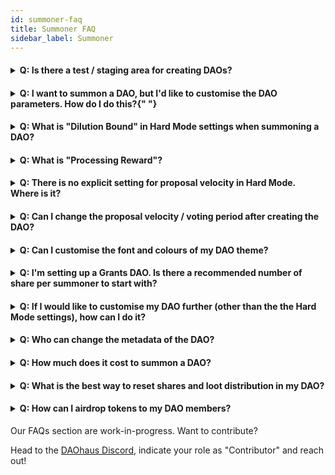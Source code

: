 ```yaml
---
id: summoner-faq
title: Summoner FAQ
sidebar_label: Summoner
---
```


<h4>
  <details>
    <summary>Q: Is there a test / staging area for creating DAOs?</summary>
    <p>&nbsp;</p>
    A: Yes, DAOhaus is on Rinkeby and Kovan. It is also really cheap to test on
    xDAI.
  </details>
</h4>

<h4>
  <details>
    <summary>
      Q: I want to summon a DAO, but I'd like to customise the DAO parameters.
      How do I do this?{" "}
    </summary>
    <p>&nbsp;</p>
    A: You can switch to Hard mode and you'll be able to configure the
    parameters to meet your DAO needs.
  </details>
</h4>

<h4>
  <details>
    <summary>
      Q: What is "Dilution Bound" in Hard Mode settings when summoning a DAO?
    </summary>
    <p>&nbsp;</p>
    A: Dilution bound is a mechanism to handle edge cases where many members
    RageQuit, increasing the dilution of non-ragequit members. This hasn't been
    used before, but 3 is usually good.
  </details>
</h4>

<h4>
  <details>
    <summary>Q: What is "Processing Reward"?</summary>
    <p>&nbsp;</p>
    A: The processing reward is a mechanism to incentivize members to actively
    process proposals and keep the proposal funnel clear.
  </details>
</h4>

<h4>
  <details>
    <summary>
      Q: There is no explicit setting for proposal velocity in Hard Mode. Where
      is it?
    </summary>
    <p>&nbsp;</p>
    A: In Hard Mode, the voting period is equal to the proposal velocity. So, at
    a default of 7200 seconds, it is 2 hours. If mutiple proposals are submitted
    at the same time, one proposal will enter into voting every 2 hours (first
    in, first out). Therefore, with a shorter voting period you raise the upper
    limit for proposal velocity in your DAO.
  </details>
</h4>

<h4>
  <details>
    <summary>
      Q: Can I change the proposal velocity / voting period after creating the
      DAO?
    </summary>
    <p>&nbsp;</p>
    A: Unfortunately, no. The alternative would be to upgrade your DAO, clone
    the members / shares and transfer the balances over to the new DAO.
  </details>
</h4>

<h4>
  <details>
    <summary>Q: Can I customise the font and colours of my DAO theme?</summary>
    <p>&nbsp;</p>
    A: Yes, you can customise the font and colours of your DAO theme through the
    "Custom Theme" app
  </details>
</h4>

<h4>
  <details>
    <summary>
      Q: I'm setting up a Grants DAO. Is there a recommended number of share per
      summoner to start with?
    </summary>
    <p>&nbsp;</p>
    A: An arbitrary rule of thumb is to have more than 1, so keeping it to 10
    would be a good start. It is also helpful to set a minimum / maximum for
    members, as well as loot for whales. For instance, if 1 share is estimted to
    be 0.1 ETH, each member can have minimum 10, maximum 100 shares. For whales
    who want to add more than 10 ETH (i.e. >100 shares), they would be allocated
    loot instead of shares. This makes the DAO fair and functional for members,
    and whales.
  </details>
</h4>

<h4>
  <details>
    <summary>
      Q: If I would like to customise my DAO further (other than the the Hard
      Mode settings), how can I do it?
    </summary>
    <p>&nbsp;</p>
    A: The Hard Mode settings are the base settings of the DAO contract. Any
    other customisations will have to be done through a Minion.
  </details>
</h4>

<h4>
  <details>
    <summary>Q: Who can change the metadata of the DAO?</summary>
    <p>&nbsp;</p>
    A: Any DAO member with shares is able to customise the DAO's metadata.
  </details>
</h4>

<h4>
  <details>
    <summary>Q: How much does it cost to summon a DAO?</summary>
    <p>&nbsp;</p>
    A: On ETH mainnet, it depends on the gas prices. On a side chain like xDAI
    or Polygon, it is almost free at around USD0.01
  </details>
</h4>

<h4>
  <details>
    <summary>
      Q: What is the best way to reset shares and loot distribution in my DAO?
    </summary>
    <p>&nbsp;</p>
    A: The easiest way is to summon a new DAO with the desired shares
    distribution.
  </details>
</h4>

<h4>
  <details>
    <summary>Q: How can I airdrop tokens to my DAO members?</summary>
    <p>&nbsp;</p>
    A: Using a minion, you can use Disperse.app or Multisender to send tokens to
    the list of members' addresses from the bank.
  </details>
</h4>

Our FAQs section are work-in-progress. Want to contribute?

Head to the [DAOhaus Discord](https://discord.gg/bUd7HqMx), indicate your role as "Contributor" and reach out!
